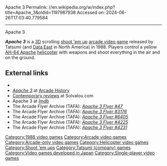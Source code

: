 Apache 3
Permalink: //en.wikipedia.org/w/index.php?title=Apache_3&oldid=1197987938
Accessed on: 2024-06-26T17:03:40.779584



------
Apache 3
{{Multiple issues|
{{unreferenced|date=September 2012}}
{{More footnotes needed|date=September 2023}}
}}
{{Infobox video game
|title = Apache 3
|image = Apache 3.jpg<!-- Deleted image removed: [[Image:Apache 3.png|225 px|Screenshot of Apache 3]] -->
|caption=
|developer = Tatsumi
|publisher = Tatsumi (JP)<br>[[Data East]] (NA)
|released = 1988
|platforms= [[Arcade video game|Arcade]]
|genre = [[Shoot 'em up]]
|modes = [[Single-player video game|Single-player]]
}}

'''''Apache 3''''' is a [[3D computer graphics|3D]] scrolling [[shoot 'em up]] [[arcade video game]] released by Tatsumi (and [[Data East]] in North America) in 1988. Players control a yellow [[AH-64 Apache]] [[helicopter]] with weapons and shoot everything in the air and on the ground.

==External links==
*{{KLOV game|id=6893}}
*[http://www.arcade-history.com/?n=apache-3-cockpit-model&page=detail&id=3357 ''Apache 3''] at [http://www.arcade-history.com/index.php?page=news Arcade History]
*[http://www.solvalou.com/subpage/arcade_reviews/66/21/apace_3_review.html Contemporary reviews] at Solvalou.com
* Apache 3 at [https://www.imdb.com/title/tt2211854/ ''Imdb''] 
* The Arcade Flyer Archive (TAFA): [https://flyers.arcade-museum.com/?page=thumbs&db=videodb&id=47 ''Apache 3 Flyer #47'']    
* The Arcade Flyer Archive (TAFA): [https://flyers.arcade-museum.com/?page=thumbs&db=videodb&id=3176 ''Apache 3 Flyer #3176'']    
* The Arcade Flyer Archive (TAFA): [https://flyers.arcade-museum.com/?page=thumbs&db=videodb&id=6405 ''Apache 3 Flyer #6405'']    
* The Arcade Flyer Archive (TAFA): [https://flyers.arcade-museum.com/?page=thumbs&db=videodb&id=4225 ''Apache 3 Flyer #4225'']   
* The Arcade Flyer Archive (TAFA): [https://flyers.arcade-museum.com/?page=thumbs&db=videodb&id=4231 ''Apache 3 Flyer #4231'']   

[[Category:1988 video games]]
[[Category:Arcade video games]]
[[Category:Arcade-only video games]]
[[Category:Helicopter video games]]
[[Category:Shoot 'em ups]]
[[Category:Tatsumi (company) games]]
[[Category:Video games developed in Japan]]
[[Category:Single-player video games]]


{{shmup-videogame-stub}}